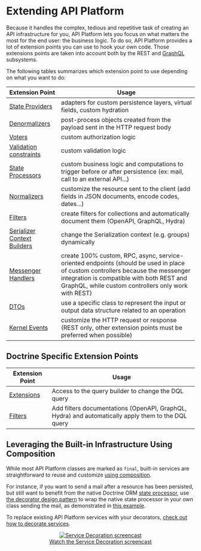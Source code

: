 # Extending API Platform

Because it handles the complex, tedious and repetitive task of creating an API infrastructure for you, API Platform lets you focus on what matters the most for the end user: the business logic.
To do so, API Platform provides a lot of extension points you can use to hook your own code.
Those extensions points are taken into account both by the REST and [GraphQL](graphql.md) subsystems.

The following tables summarizes which extension point to use depending on what you want to do:

| Extension Point                                                                                | Usage                                                                                                                                                                                                                               |
| ---------------------------------------------------------------------------------------------- | ----------------------------------------------------------------------------------------------------------------------------------------------------------------------------------------------------------------------------------- |
| [State Providers](state-providers.md)                                                          | adapters for custom persistence layers, virtual fields, custom hydration                                                                                                                                                            |
| [Denormalizers](serialization.md)                                                              | post-process objects created from the payload sent in the HTTP request body                                                                                                                                                         |
| [Voters](security.md#hooking-custom-permission-checks-using-voters)                            | custom authorization logic                                                                                                                                                                                                          |
| [Validation constraints](validation.md)                                                        | custom validation logic                                                                                                                                                                                                             |
| [State Processors](state-processors)                                                           | custom business logic and computations to trigger before or after persistence (ex: mail, call to an external API...)                                                                                                                |
| [Normalizers](serialization.md#decorating-a-serializer-and-adding-extra-data)                  | customize the resource sent to the client (add fields in JSON documents, encode codes, dates...)                                                                                                                                    |
| [Filters](filters.md)                                                                          | create filters for collections and automatically document them (OpenAPI, GraphQL, Hydra)                                                                                                                                            |
| [Serializer Context Builders](serialization.md#changing-the-serialization-context-dynamically) | change the Serialization context (e.g. groups) dynamically                                                                                                                                                                          |
| [Messenger Handlers](messenger.md)                                                             | create 100% custom, RPC, async, service-oriented endpoints (should be used in place of custom controllers because the messenger integration is compatible with both REST and GraphQL, while custom controllers only work with REST) |
| [DTOs](dto.md)                                                                                 | use a specific class to represent the input or output data structure related to an operation                                                                                                                                        |
| [Kernel Events](events.md)                                                                     | customize the HTTP request or response (REST only, other extension points must be preferred when possible)                                                                                                                          |

## Doctrine Specific Extension Points

| Extension Point                                            | Usage                                                                                              |
| ---------------------------------------------------------- | -------------------------------------------------------------------------------------------------- |
| [Extensions](extensions.md)                                | Access to the query builder to change the DQL query                                                |
| [Filters](filters.md#doctrine-orm-and-mongodb-odm-filters) | Add filters documentations (OpenAPI, GraphQL, Hydra) and automatically apply them to the DQL query |

## Leveraging the Built-in Infrastructure Using Composition

While most API Platform classes are marked as `final`, built-in services are straightforward to reuse and customize [using composition](https://en.wikipedia.org/wiki/Composition_over_inheritance).

For instance, if you want to send a mail after a resource has been persisted, but still want to benefit from the native Doctrine ORM [state processor](state-processors.md), use [the decorator design pattern](https://en.wikipedia.org/wiki/Decorator_pattern#PHP) to wrap the native state processor in your own class sending the mail, as demonstrated in [this example](state-processors.md#decorating-the-built-in-state-processors).

To replace existing API Platform services with your decorators, [check out how to decorate services](https://symfony.com/doc/current/service_container/service_decoration.html).

<p align="center" class="symfonycasts"><a href="https://symfonycasts.com/screencast/api-platform-security/service-decoration?cid=apip"><img src="../distribution/images/symfonycasts-player.png" alt="Service Decoration screencast"/><br />Watch the Service Decoration screencast</a></p>
